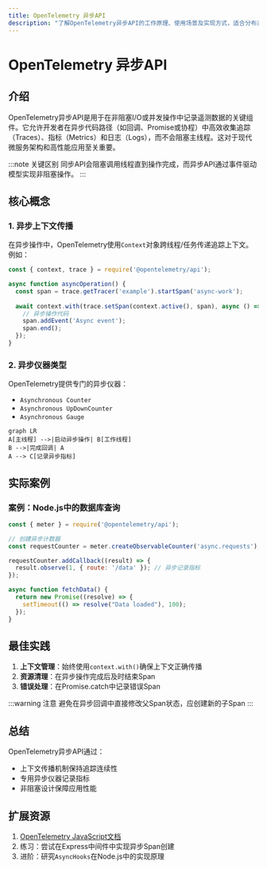 ```yaml
---
title: OpenTelemetry 异步API
description: "了解OpenTelemetry异步API的工作原理、使用场景及实现方式，适合分布式追踪和监控的初学者"
---
```


# OpenTelemetry 异步API

## 介绍

OpenTelemetry异步API是用于在非阻塞I/O或并发操作中记录遥测数据的关键组件。它允许开发者在异步代码路径（如回调、Promise或协程）中高效收集追踪（Traces）、指标（Metrics）和日志（Logs），而不会阻塞主线程。这对于现代微服务架构和高性能应用至关重要。

:::note 关键区别
同步API会阻塞调用线程直到操作完成，而异步API通过事件驱动模型实现非阻塞操作。
:::

## 核心概念

### 1. 异步上下文传播
在异步操作中，OpenTelemetry使用`Context`对象跨线程/任务传递追踪上下文。例如：

```javascript
const { context, trace } = require('@opentelemetry/api');

async function asyncOperation() {
  const span = trace.getTracer('example').startSpan('async-work');
  
  await context.with(trace.setSpan(context.active(), span), async () => {
    // 异步操作代码
    span.addEvent('Async event');
    span.end();
  });
}
```

### 2. 异步仪器类型
OpenTelemetry提供专门的异步仪器：

- `Asynchronous Counter`
- `Asynchronous UpDownCounter`
- `Asynchronous Gauge`

```mermaid
graph LR
A[主线程] -->|启动异步操作| B[工作线程]
B -->|完成回调| A
A --> C[记录异步指标]
```

## 实际案例

### 案例：Node.js中的数据库查询
```javascript
const { meter } = require('@opentelemetry/api');

// 创建异步计数器
const requestCounter = meter.createObservableCounter('async.requests');

requestCounter.addCallback((result) => {
  result.observe(1, { route: '/data' }); // 异步记录指标
});

async function fetchData() {
  return new Promise((resolve) => {
    setTimeout(() => resolve("Data loaded"), 100);
  });
}
```

## 最佳实践

1. **上下文管理**：始终使用`context.with()`确保上下文正确传播
2. **资源清理**：在异步操作完成后及时结束Span
3. **错误处理**：在Promise.catch中记录错误Span

:::warning 注意
避免在异步回调中直接修改父Span状态，应创建新的子Span
:::

## 总结

OpenTelemetry异步API通过：

- 上下文传播机制保持追踪连续性
- 专用异步仪器记录指标
- 非阻塞设计保障应用性能

## 扩展资源

1. [OpenTelemetry JavaScript文档](https://opentelemetry.io/docs/instrumentation/js/)
2. 练习：尝试在Express中间件中实现异步Span创建
3. 进阶：研究`AsyncHooks`在Node.js中的实现原理